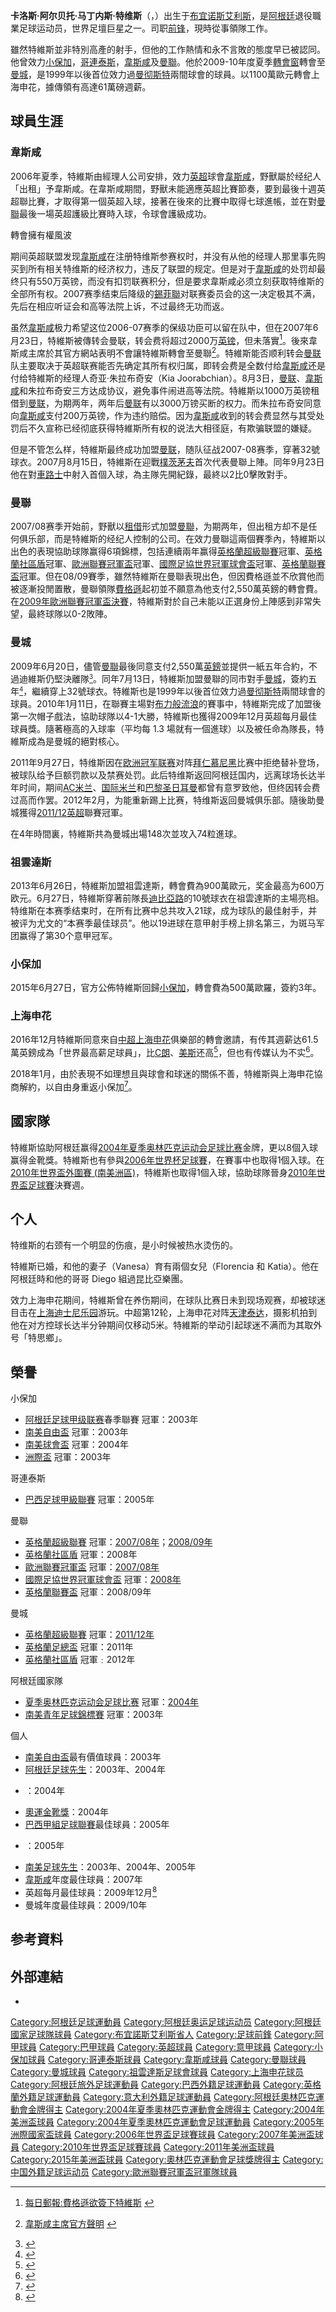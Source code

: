 {{noteTA
|G1=EPL
|G2=MUFC
|G3=uefa
|G4=Football
|G5=南美球會
|T=zh-hans:卡洛斯·特维斯;zh-hk:卡路士·泰維斯;zh-tw:卡洛斯·特維斯;
|1=zh-hans:特维斯;zh-hk:泰維斯;zh-tw:特維斯;
|2=zh-hans:卡洛斯;zh-hk:卡路士;zh-tw:卡洛斯;
|3=zh-hans:阿尔贝托;zh-hk:阿拔圖;zh-tw:阿爾拔托;
}}
{{Infobox football biography
| name           = 卡洛斯·特维斯<br />''Carlos Tevez''
| image          = Carlos Tevez with Argentina at the Boleyn Ground in November 2014.jpg
| image_size     = 
| fullname       = Carlos Alberto Martínez Tevez
| birth_date     = {{birth date and age|1984|2|5|df=y}}
|  nickname = ''{{lang|es|Apache}}'' （野獸）, ''{{lang|es|Carlitos}}''
|  height = {{height|m=1.71}}
|  cityofbirth = [[布宜诺斯艾利斯|布宜诺斯艾利斯]] 
|  countryofbirth = [[阿根廷|阿根廷]] 
| currentclub    = [[罗萨里奥中央|罗萨里奥中央]] (領隊)
| clubnumber     = 
|  position = [[前鋒_(足球)|前锋]]
| youthyears1    = 1992–1996 |youthclubs1 = [[全男孩竞技俱乐部|全男孩]]
| youthyears2    = 1997–2001 |youthclubs2 = [[小保加體育會|小保加]]
| years1         = 2001–2004 |clubs1 = [[小保加體育會|小保加]]                                     |caps1 = 75  |goals1 = 26
| years2         = 2005–2006 |clubs2 = [[哥連泰斯保利斯塔體育會|哥連泰斯]]      |caps2 = 38  |goals2 = 25
| years3         = 2006–2007 |clubs3 = [[西汉姆联足球俱乐部|西汉姆联]]             |caps3 = 26  |goals3 = 7
| years4         = 2007–2009 |clubs4 = [[曼徹斯特聯足球俱樂部|曼聯]]         |caps4 = 63  |goals4 = 19
| years5         = 2009–2013 |clubs5 = [[曼彻斯特城足球俱乐部|曼城]]             |caps5 = 113 |goals5 = 58
| years6         = 2013–2015 |clubs6 = [[尤文图斯足球俱乐部|尤文图斯]]                           |caps6 = 66  |goals6 = 39
| years7         = 2015–2016 |clubs7 = [[小保加體育會|小保加]]                                     |caps7 = 34  |goals7 = 14
| years8         = 2017      |clubs8 = [[上海绿地申花足球俱乐部|上海申花]] |caps8 = 16  |goals8 = 4
| years9         = 2018–2021 |clubs9 = [[小保加體育會|小保加]]                                     |caps9 = 66 |goals9 = 22
| nationalyears1 = 2001      |nationalteam1 = [[Argentina_national_under-17_football_team|阿根廷U17]] |nationalcaps1 = 6  |nationalgoals1 = 2
| nationalyears2 = 2004      |nationalteam2 = [[Argentina_national_under-23_football_team|阿根廷U23]] |nationalcaps2 = 6  |nationalgoals2 = 8
| nationalyears3 = 2004–2015 |nationalteam3 = [[阿根廷國家足球隊|阿根廷]]              |nationalcaps3 = 76 |nationalgoals3 = 13
| manageryears1  = 2022–     |managerclubs1 = [[罗萨里奥中央|罗萨里奥中央]]
| show-medals = yes
| medaltemplates = 
{{MedalSport|男子足球}}
{{MedalCountry|{{ARG}}}}
{{MedalCompetition|[[夏季奥林匹克运动会足球比赛|奥运会]]}}
{{MedalGold|[[2004年夏季奧林匹克運動會|2004年雅典]]|[[2004年夏季奧林匹克運動會足球比賽|團體]]}}
{{MedalCompetition|[[南美洲青年足球錦標賽|南美洲青年足球錦標賽]]}}
{{Medal|Winner|{{le|2003 South American U-20 Championship||2003年烏拉圭}}|}} 
{{MedalCompetition|[[美洲盃足球賽|美洲盃足球賽]]}}
{{Medal|RU|[[2004年美洲國家盃|2004年秘鲁]]|}} 
{{Medal|RU|[[2007年美洲國家盃|2007年委內瑞拉]]|}}
{{Medal|RU|[[2015年美洲國家盃|2015年智利]]|}}
{{MedalCompetition|[[国际足联联合会杯|国际足联联合会杯]]}} 
{{Medal|RU|[[2005年洲際國家盃|2005年德國]]|}}
|  pcupdate = 2018年1月7日
|  ntupdate = 2017年1月29日15:31(UTC)
}}
{{中文譯名
| english    = {{lang|es|Carlos '''Tévez'''}}
| putonghua  = 特维斯
| taiwan     = 特維斯
| cantonese  = 迪維斯<br />泰維斯
}}

'''卡洛斯·阿尔贝托·马丁内斯·特维斯'''（{{lang-es|'''Carlos Alberto Martínez Tevez'''}}，{{bd|1984年|2月5日|catIdx=Tevez, Carlos}}）出生于[[布宜诺斯艾利斯|布宜诺斯艾利斯]]，是[[阿根廷|阿根廷]]退役職業足球运动员，世界足壇巨星之一。司职[[前鋒_(足球)|前锋]]，現時從事領隊工作。

雖然特維斯並非特別高產的射手，但他的工作熱情和永不言敗的態度早已被認同。他曾效力[[小保加|小保加]]，[[哥連泰斯|哥連泰斯]]，[[韋斯咸|韋斯咸]]及[[曼聯|曼聯]]。他於2009-10年度夏季[[轉會窗|轉會窗]]轉會至[[曼彻斯特城足球俱乐部|曼城]]，是1999年以後首位效力過[[曼彻斯特|曼彻斯特]]兩間球會的球員。以1100萬歐元轉會上海申花，據傳領有高達61萬磅週薪。

== 球員生涯 ==

=== 韋斯咸 ===
2006年夏季，特維斯由經理人公司安排，效力[[英超|英超]]球會[[西汉姆联足球俱乐部|韋斯咸]]，野獸屬於经纪人「出租」予韋斯咸。在韋斯咸期間，野獸未能適應英超比賽節奏，要到最後十週英超聯比賽，才取得第一個英超入球，接著在後來的比賽中取得七球進帳，並在對[[曼聯|曼聯]]最後一場英超護級比賽時入球，令球會護級成功。

;轉會擁有權風波
期间英超联盟发现[[西汉姆联足球俱乐部|韋斯咸]]在注册特维斯参赛权时，并没有从他的经理人那里事先购买到所有相关特维斯的经济权力，违反了联盟的规定。但是对于[[西汉姆联足球俱乐部|韋斯咸]]的处罚却最终只有550万英镑，而没有扣罚联赛积分，但是要求韋斯咸必须立刻获取特维斯的全部所有权。2007赛季结束后降级的[[谢菲尔德联足球俱乐部|錫菲聯]]对联赛委员会的这一决定极其不满，先后在相应听证会和高等法院上诉，不过最终无功而返。

虽然[[西汉姆联足球俱乐部|韋斯咸]]极力希望这位2006-07赛季的保级功臣可以留在队中，但在2007年6月23日，特維斯被傳转会曼联，转会费将超过2000万[[英镑|英镑]]，但未落實<ref>{{en icon}}[http://www.dailymail.co.uk/pages/live/articles/sport/football.html?in_article_id=466284&in_page_id=1779&ct=5 每日郵報:費格遜欲簽下特維斯] {{Wayback|url=http://www.dailymail.co.uk/pages/live/articles/sport/football.html?in_article_id=466284&in_page_id=1779&ct=5 |date=20070929144554 }}</ref>。後來韋斯咸主席於其官方網站表明不會讓特維斯轉會至曼聯<ref>{{en icon}}[http://www.whufc.com/articles/article.php?page_id=9272 韋斯咸主席官方聲明] {{Wayback|url=http://www.whufc.com/articles/article.php?page_id=9272 |date=20071010130735 }}</ref>。特維斯能否顺利转会[[曼联|曼联]]队主要取决于英超联赛能否先确定其所有权归属，即转会费是全数付给[[西汉姆联足球俱乐部|韋斯咸]]还是付给特維斯的经理人奇亚·朱拉布奇安（Kia Joorabchian）。8月3日，[[曼联|曼联]]、[[西汉姆联足球俱乐部|韋斯咸]]和朱拉布奇安三方达成协议，避免事件闹进高等法院。特維斯以1000万英镑租借到[[曼联|曼联]]，为期两年，两年后[[曼联|曼联]]有以3000万镑买断的权力。而朱拉布奇安同意向[[西汉姆联足球俱乐部|韋斯咸]]支付200万英镑，作为违约赔偿。因为[[西汉姆联足球俱乐部|韋斯咸]]收到的转会费显然与其受处罚后不久宣称已经彻底获得特維斯所有权的说法大相径庭，有欺骗联盟的嫌疑。

但是不管怎么样，特維斯最终成功加盟[[曼联|曼联]]，随队征战2007-08赛季，穿著32號球衣。2007月8月15日，特維斯在迎戰[[朴茨茅斯足球俱乐部|樸茨茅夫]]首次代表曼聯上陣。同年9月23日他在對[[車路士|車路士]]中射入首個入球，為主隊先開紀錄，最終以2比0擊敗對手。

=== 曼聯 ===
{{Unreferencedsect|date=2017年2月}}
2007/08赛季开始前，野獸以[[借用_(足球)|租借]]形式加盟[[曼聯|曼聯]]，为期两年，但出租方却不是任何俱乐部，而是特維斯的经纪人控制的公司。在效力曼聯這兩個賽季內，特維斯以出色的表現協助球隊赢得6項錦標，包括連續兩年赢得[[英格蘭超級聯賽|英格蘭超級聯賽]]冠軍、[[英格蘭社區盾|英格蘭社區盾]]冠軍、[[歐洲聯賽冠軍盃|歐洲聯賽冠軍盃]]冠軍、[[國際足協世界冠軍球會盃|國際足協世界冠軍球會盃]]冠軍、[[英格蘭聯賽盃|英格蘭聯賽盃]]冠軍。但在08/09賽季，雖然特維斯在曼聯表現出色，但因費格遜並不欣賞他而被逐漸投閒置散，曼聯領隊[[費格遜|費格遜]]起初並不願意為他支付2,550萬英鎊的轉會費。在[[2009年欧洲冠军联赛决赛|2009年歐洲聯賽冠軍盃決賽]]，特維斯對於自己未能以正選身份上陣感到非常失望，最終球隊以0-2敗陣。

=== 曼城 ===
2009年6月20日，儘管[[曼聯|曼聯]]最後同意支付2,550萬[[英鎊|英鎊]]並提供一紙五年合約，不過迪維斯仍堅決離隊<small><ref>{{cite news |language=en |url=http://news.bbc.co.uk/sport2/hi/football/teams/m/man_utd/8110740.stm |title=Man Utd announce Tevez departure |publisher=[[BBC|BBC]] Sport |date=2009-06-20 |accessdate=2009-07-14 |archive-date=2009-06-23 |archive-url=https://web.archive.org/web/20090623120446/http://news.bbc.co.uk/sport2/hi/football/teams/m/man_utd/8110740.stm |dead-url=no }}</ref></small>。同年7月13日，特維斯加盟曼聯的同市對手[[曼彻斯特城足球俱乐部|曼城]]，簽約五年<small><ref>{{cite news |language=en |url=http://news.bbc.co.uk/sport2/hi/football/teams/m/man_city/8148839.stm |title=Tevez set to seal Man City switch |publisher=[[BBC|BBC]] Sport |date=2009-07-13 |accessdate=2009-07-14 |archive-date=2009-07-14 |archive-url=https://web.archive.org/web/20090714011935/http://news.bbc.co.uk/sport2/hi/football/teams/m/man_city/8148839.stm |dead-url=no }}</ref></small>，繼續穿上32號球衣。特維斯也是1999年以後首位效力過[[曼彻斯特|曼彻斯特]]兩間球會的球員。2010年1月11日，在聯賽主場對[[布力般流浪|布力般流浪]]的賽事中，特維斯完成了加盟後第一次帽子戲法，協助球隊以4-1大勝，特維斯也獲得2009年12月英超每月最佳球員獎。隨著極高的入球率（平均每 1.3 場就有一個進球）以及被任命為隊長，特維斯成為是曼城的絕對核心。

2011年9月27日，特维斯因在[[2011/12赛季欧洲冠军联赛|欧洲冠军联赛]]对阵[[拜仁慕尼黑|拜仁慕尼黑]]比赛中拒绝替补登场，被球队给予巨额罚款以及禁赛处罚。此后特维斯返回阿根廷国内，远离球场长达半年时间，期间[[AC米兰|AC米兰]]、[[国际米兰|国际米兰]]和[[巴黎圣日耳曼|巴黎圣日耳曼]]都曾有意罗致他，但终因转会费过高而作罢。2012年2月，为能重新踢上比赛，特维斯返回曼城俱乐部。隨後助曼城獲得[[2011–12賽季英格蘭超級聯賽|2011/12英超]]聯賽冠軍。

在4年時間裏，特維斯共為曼城出場148次並攻入74粒進球。

=== 祖雲達斯 ===
2013年6月26日，特維斯加盟祖雲達斯，轉會費為900萬歐元，奖金最高为600万欧元。6月27日，特維斯穿著前隊長[[迪比亞路|迪比亞路]]的10號球衣在祖雲達斯的主場亮相。
特维斯在本赛季结束时，在所有比赛中总共攻入21球，成为球队的最佳射手，并被评为尤文的“本赛季最佳球员”。他以19进球在意甲射手榜上排名第三，为斑马军团赢得了第30个意甲冠军。

=== 小保加 ===
2015年6月27日，官方公佈特維斯回歸[[小保加|小保加]]，轉會費為500萬歐羅，簽約3年。

=== 上海申花 ===
2016年12月特維斯同意來自[[中超|中超]][[上海申花|上海申花]]俱樂部的轉會邀請，有传其週薪达61.5萬英鎊成為「世界最高薪足球員」，比[[C朗|C朗]]、[[美斯|美斯]]还高<ref>{{cite news |url=http://sports.163.com/16/1225/11/C94M8QNI00058780.html |title=曝特维斯周薪61.5万镑秒杀奥斯卡 梅西C罗羡慕吧 |publisher=[[网易体育|网易体育]] |date=2016-12-25 |accessdate=2018-01-07 |archive-date=2018-01-07 |archive-url=https://web.archive.org/web/20180107174932/http://sports.163.com/16/1225/11/C94M8QNI00058780.html |dead-url=no }}</ref>，但也有传媒认为不实<ref>{{cite news |url=http://sports.sohu.com/20161230/n477372807.shtml |title=特维斯工资排不上中超最高薪 转会费1100万美元 |publisher=新闻晨报体育 |date=2016-12-30 |accessdate=2018-01-07 |archive-date=2018-01-07 |archive-url=https://web.archive.org/web/20180107175204/http://sports.sohu.com/20161230/n477372807.shtml |dead-url=no }}</ref>。

2018年1月，由於表現不如理想且與球會和球迷的關係不善，特維斯與上海申花協商解約，以自由身重返小保加<ref>{{cite news |url=http://zl.2014.sina.com.cn/football/2018-01-07/zldoc-ifyqkarr7699760.shtml |title=特维斯和申花解约 拿不走第二年年薪 |publisher=新浪體育专栏 |date=2018-01-07 |accessdate=2018-01-07 |archive-date=2018-01-07 |archive-url=https://web.archive.org/web/20180107175207/http://zl.2014.sina.com.cn/football/2018-01-07/zldoc-ifyqkarr7699760.shtml |dead-url=no }}</ref>。

== 國家隊 ==
{{Unreferencedsect|date=2017年2月}}
特維斯協助阿根廷赢得[[2004年夏季奥林匹克运动会足球比赛|2004年夏季奥林匹克运动会足球比赛]]金牌，更以8個入球赢得金靴獎。特維斯也有參與[[2006年世界杯足球賽|2006年世界杯足球賽]]，在賽事中也取得1個入球。在[[2010年世界盃外圍賽_(南美洲區)|2010年世界盃外圍賽 (南美洲區)]]，特維斯也取得1個入球，協助球隊晉身[[2010年世界盃足球賽|2010年世界盃足球賽]]決賽週。

== 个人 ==
特维斯的右颈有一个明显的伤痕，是小时候被热水烫伤的。

特維斯已婚，和他的妻子（Vanesa）育有兩個女兒（Florencia 和 Katia）。他在阿根廷時和他的哥哥 Diego 組過昆比亞樂團。

效力上海申花期间，特維斯曾在养伤期间，在球队比赛日未到现场观赛，却被球迷目击在[[上海迪士尼乐园|上海迪士尼乐园]]游玩。中超第12轮，上海申花对阵[[天津泰达|天津泰达]]，摄影机拍到他在对方控球长达半分钟期间仅移动5米。特維斯的举动引起球迷不满而为其取外号「特思鄉」。

== 榮譽 ==
;小保加
* [[阿根廷足球甲级联赛|阿根廷足球甲级联赛]]春季聯賽 冠軍：2003年
* [[南美解放者杯|南美自由盃]] 冠軍：2003年
* [[南美球會盃|南美球會盃]] 冠軍：2004年
* [[洲際盃足球賽|洲際盃]] 冠軍：2003年

;哥連泰斯
* [[巴西足球甲級聯賽|巴西足球甲級聯賽]] 冠軍：2005年

;曼聯
* [[英格蘭超級聯賽|英格蘭超級聯賽]] 冠軍：[[2007年至2008年英格蘭超級聯賽|2007/08年]]；[[2008年至2009年英格蘭超級聯賽|2008/09年]]
* [[英格蘭社區盾|英格蘭社區盾]] 冠軍：2008年
* [[歐洲聯賽冠軍盃|歐洲聯賽冠軍盃]] 冠軍：[[2007年至2008年歐洲聯賽冠軍盃|2007/08年]]
* [[國際足協世界冠軍球會盃|國際足協世界冠軍球會盃]] 冠軍：[[2008年世界冠軍球會盃|2008年]]
* [[英格蘭聯賽盃|英格蘭聯賽盃]] 冠軍：2008/09年

;曼城
* [[英格蘭超級聯賽|英格蘭超級聯賽]] 冠軍：[[2011年至2012年英格蘭超級聯賽|2011/12年]]
* [[英格蘭足總盃|英格蘭足總盃]] 冠軍：2011年
* [[英格蘭社區盾|英格蘭社區盾]] 冠軍﹕2012年

;阿根廷國家隊
* [[夏季奥林匹克运动会足球比赛|夏季奥林匹克运动会足球比赛]] 冠軍：[[2004年夏季奧林匹克運動會足球比賽|2004年]]
* [[南美青年足球錦標賽|南美青年足球錦標賽]] 冠軍：2003年

;個人
* [[南美解放者杯|南美自由盃]]最有價值球員：2003年
* [[阿根廷年度最佳球员|阿根廷足球先生]]：2003年、2004年
* {{tsl|en|Olimpia Award||阿根廷年度最佳運動員}}：2004年
* [[2004年夏季奥林匹克运动会足球比赛|奧運金靴獎]]：2004年
* [[巴西足球甲級聯賽|巴西甲組足球聯賽]]最佳球員：2005年
* {{tsl|en|Bola de Ouro|巴西金球獎}}：2005年
* [[南美足球先生|南美足球先生]]：2003年、2004年、2005年
* [[西汉姆联足球俱乐部|韋斯咸]]年度最住球員：2007年
* 英超每月最佳球員：2009年12月<ref>{{Cite web |url=http://www.premierleague.com/page/Headlines/0,,12306~1927339,00.html |title=存档副本 |accessdate=2010-01-12 |archive-date=2010-01-10 |archive-url=https://web.archive.org/web/20100110023852/http://www.premierleague.com/page/Headlines/0%2C%2C12306~1927339%2C00.html |dead-url=no }}</ref>
* 曼城年度最佳球員：2009/10年

== 参考資料 ==
{{reflist}}

== 外部連結 ==
*{{Soccerbase}}

{{start box}}
{{s-ach|獎項}}
{{succession box|3=[[南美足球先生|南美足球先生]]|1={{tsl|en|José Cardozo|迪斯卡度素}} |2=[[馬迪亞斯·費南迪斯|M·費南迪斯]]|4=2003年、2004年、2005年}}
{{succession box|title={{tsl|en|Bola de Ouro|巴西金球獎}}得主 |before=[[羅賓奴|羅賓奴]] |after=[[盧卡斯·利華|盧卡斯]]|years=2005年}}
{{end box}}
{{Navboxes
|title = 阿根廷隊參賽名單
|titlestyle =background:#75AADB; color:#FFF;
|list1=	
<span></span>
{{2004年美洲國家盃足球賽阿根廷參賽名單}}
{{2004年奧運會男子足球阿根廷參賽名單}}
{{2005年洲際國家盃足球賽阿根廷參賽名單}}
{{2006年世界杯足球赛阿根廷参赛名单}}
{{2007年美洲國家盃足球賽阿根廷參賽名單}}
{{2010年世界盃足球賽阿根廷參賽名單}}
{{2011年美洲國家盃足球賽阿根廷參賽名單}}
{{2015年美洲國家盃足球賽阿根廷參賽名單}}
}}
{{韋斯咸年度最佳球員}}
{{英超神射手}}
{{意甲足球先生}}
{{2010/11年英超PFA年度最佳陣容}}
{{2017年中超分类名单上海绿地申花}}
{{Authority control}}
{{DEFAULTSORT:Tevez, Carlos}}
[[Category:阿根廷足球運動員|Category:阿根廷足球運動員]]
[[Category:阿根廷奥运足球运动员|Category:阿根廷奥运足球运动员]]
[[Category:阿根廷國家足球隊球員|Category:阿根廷國家足球隊球員]]
[[Category:布宜諾斯艾利斯省人|Category:布宜諾斯艾利斯省人]]
[[Category:足球前鋒|Category:足球前鋒]]
[[Category:阿甲球員|Category:阿甲球員]]
[[Category:巴甲球員|Category:巴甲球員]]
[[Category:英超球員|Category:英超球員]]
[[Category:意甲球員|Category:意甲球員]]
[[Category:小保加球員|Category:小保加球員]]
[[Category:哥連泰斯球員|Category:哥連泰斯球員]]
[[Category:韋斯咸球員|Category:韋斯咸球員]]
[[Category:曼聯球員|Category:曼聯球員]]
[[Category:曼城球員|Category:曼城球員]]
[[Category:祖雲達斯足球會球員|Category:祖雲達斯足球會球員]]
[[Category:上海申花球员|Category:上海申花球员]]
[[Category:阿根廷旅外足球運動員|Category:阿根廷旅外足球運動員]]
[[Category:巴西外籍足球運動員|Category:巴西外籍足球運動員]]
[[Category:英格蘭外籍足球運動員|Category:英格蘭外籍足球運動員]]
[[Category:意大利外籍足球運動員|Category:意大利外籍足球運動員]]
[[Category:阿根廷奧林匹克運動會金牌得主|Category:阿根廷奧林匹克運動會金牌得主]]
[[Category:2004年夏季奧林匹克運動會金牌得主|Category:2004年夏季奧林匹克運動會金牌得主]]
[[Category:2004年美洲盃球員|Category:2004年美洲盃球員]]
[[Category:2004年夏季奧林匹克運動會足球運動員|Category:2004年夏季奧林匹克運動會足球運動員]]
[[Category:2005年洲際國家盃球員|Category:2005年洲際國家盃球員]]
[[Category:2006年世界盃足球賽球員|Category:2006年世界盃足球賽球員]]
[[Category:2007年美洲盃球員|Category:2007年美洲盃球員]]
[[Category:2010年世界盃足球賽球員|Category:2010年世界盃足球賽球員]]
[[Category:2011年美洲盃球員|Category:2011年美洲盃球員]]
[[Category:2015年美洲盃球員|Category:2015年美洲盃球員]]
[[Category:奧林匹克運動會足球獎牌得主|Category:奧林匹克運動會足球獎牌得主]]
[[Category:中国外籍足球运动员|Category:中国外籍足球运动员]]
[[Category:歐洲聯賽冠軍盃冠軍隊球員|Category:歐洲聯賽冠軍盃冠軍隊球員]]